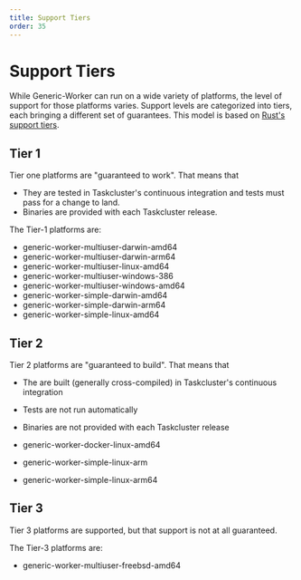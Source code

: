 ```yaml
---
title: Support Tiers
order: 35
---
```


# Support Tiers

While Generic-Worker can run on a wide variety of platforms, the level of support for those platforms varies.
Support levels are categorized into tiers, each bringing a different set of guarantees.
This model is based on [Rust's support tiers](https://forge.rust-lang.org/release/platform-support.html).

## Tier 1

Tier one platforms are "guaranteed to work".
That means that
* They are tested in Taskcluster's continuous integration and tests must pass for a change to land.
* Binaries are provided with each Taskcluster release.

The Tier-1 platforms are:

* generic-worker-multiuser-darwin-amd64
* generic-worker-multiuser-darwin-arm64
* generic-worker-multiuser-linux-amd64
* generic-worker-multiuser-windows-386
* generic-worker-multiuser-windows-amd64
* generic-worker-simple-darwin-amd64
* generic-worker-simple-darwin-arm64
* generic-worker-simple-linux-amd64

## Tier 2

Tier 2 platforms are "guaranteed to build".
That means that
* The are built (generally cross-compiled) in Taskcluster's continuous integration
* Tests are not run automatically
* Binaries are not provided with each Taskcluster release

* generic-worker-docker-linux-amd64
* generic-worker-simple-linux-arm
* generic-worker-simple-linux-arm64

## Tier 3

Tier 3 platforms are supported, but that support is not at all guaranteed.

The Tier-3 platforms are:

* generic-worker-multiuser-freebsd-amd64
